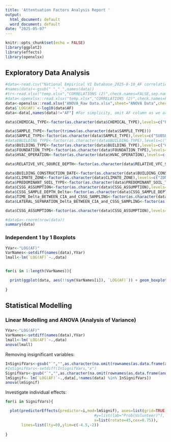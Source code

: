---
title: 'Attentuation Factors Analysis Report '
output:
  html_document: default
  word_document: default
date: "2025-05-07"
---

```{r setup, include=FALSE}
knitr::opts_chunk$set(echo = FALSE)
library(ggplot2)
library(effects)
library(openxlsx)
```

## Exploratory Data Analysis


```{r inputData, include=TRUE,echo=T}


#data<-read.csv("National Empirical VI Database_2025-8-10_AF correlations.v2.csv",check.names = FALSE,as.is=FALSE)
#names(data)<-gsub(" ","_",names(data))
#tr<-read.xlsx("temp.xlsx","CORRELATIONS (2)",check.names=FALSE,sep.names = "_")
#data<-openxlsx::read.xlsx("temp.xlsx","CORRELATIONS (2)",check.names=FALSE,sep.names = "_")
data<-openxlsx::read.xlsx("ANOVA_Raw Data.xlsx",sheet="ANOVA Data",check.names=FALSE,sep.names = "_")
data$`LOG(AF)`<-log10(data$AF)
data<-data[,names(data)!="AF"] #For simplicity, omit AF column as we are modelling log_10(AF).

data$CHEMICAL_TYPE<-factor(as.character(data$CHEMICAL_TYPE),levels=c("PCE","TCE","PCE and TCE"))

data$SAMPLE_TYPE<-factor(trimws(as.character(data$SAMPLE_TYPE)))
data$SAMPLE_TYPE<-factor(as.character(data$SAMPLE_TYPE),levels=c("SUBSLAB","NEAR-SLAB","ALL"))
#data$BUILDING_TYPE<-factor(as.character(data$BUILDING_TYPE),levels=c("COMMERCIAL","INDUSTRIAL","INSTITUTIONAL","NON-RESIDENTIAL","NON-RESIDENTIAL (SAME BLDG)","RESIDENTIAL","RESIDENTIAL (SAME BLDG)","ALL"))
data$BUILDING_TYPE<-factor(as.character(data$BUILDING_TYPE),levels=c("COMMERCIAL","INDUSTRIAL","INSTITUTIONAL","NON-RESIDENTIAL","RESIDENTIAL","ALL"))
data$FOUNDATION_TYPE<-factor(as.character(data$FOUNDATION_TYPE),levels=c("BASEMENT","CRAWL SPACE/EARTHEN FLOOR","SLAB-ON-GRADE","ALL"))
data$HVAC_OPERATION<-factor(as.character(data$HVAC_OPERATION),levels=c("HVAC-OFF","HVAC-ON","ALL"))

data$RELATIVE_VFC_SOURCE_DEPTH<-factor(as.character(data$RELATIVE_VFC_SOURCE_DEPTH),levels=c("SHALLOW SOIL","DEEP SOIL/GROUNDWATER","ALL"))

data$BUILDING_CONSTRUCTION_DATE<-factor(as.character(data$BUILDING_CONSTRUCTION_DATE),levels=c("PRE-1950","POST-1950","ALL"))
data$CLIMATE_ZONE<-factor(as.character(data$CLIMATE_ZONE),levels=c("ZONES 1-3","ZONES 4-7","ALL"))
data$PREDOMINANT_SOIL_TYPE<-factor(as.character(data$PREDOMINANT_SOIL_TYPE),levels=c("COARSER GRAINED","FINER GRAINED","ALL"))
data$CSSG_ASSUMPTION<-factor(as.character(data$CSSG_ASSUMPTION),levels=c("AVERAGE CSSG","MAXIMUM CSSG"))
data$CSSG_SAMPLE_DEPTH_Delta<-factor(as.character(data$CSSG_SAMPLE_DEPTH_Delta),levels=c("SUBSLAB (z < 3 ft)","3 <= z <= 5 ft","5 < z <=15","z <= 15 ft","z > 15 ft"))
data$TIME_Delta_BETWEEN_CIA_and_CSSG_SAMPLING<-factor(as.character(data$TIME_Delta_BETWEEN_CIA_and_CSSG_SAMPLING),levels=c("t <= 1 day","1 < t <= 14 days","14 < t <= 60 days","t > 60 days","t < 92 days"))
data$LATERAL_SEPARATION_Delta_BETWEEN_CIA_and_CSSG_SAMPLING<-factor(as.character(data$LATERAL_SEPARATION_Delta_BETWEEN_CIA_and_CSSG_SAMPLING),levels=c("x <= 10 ft","10 < x <=50","50 < x <=100","x < 110 ft"))

data$CSSG_ASSUMPTION<-factor(as.character(data$CSSG_ASSUMPTION),levels=c("AVERAGE CSSG","MAXIMUM CSSG"))

#data$x<-rnorm(nrow(data))
summary(data)
```


### Independent 1 by 1 Boxplots



```{r boxplot, echo=FALSE}

YVar<-"LOG(AF)"
VarNames<-setdiff(names(data),YVar)
lmall<-lm(`LOG(AF)`~.,data)


for(i in 1:length(VarNames)){

  print(ggplot(data, aes(!!sym(VarNames[i]), `LOG(AF)`)) + geom_boxplot(fill = 'grey')+ theme(axis.text.x = element_text(angle = 45, vjust = 1, hjust = 1)))
  
}

```



## Statistical Modelling

### Linear Modelling and ANOVA (Analysis of Variance)


```{r Stamod1, echo=FALSE}
YVar<-"LOG(AF)"
VarNames<-setdiff(names(data),YVar)
lmall<-lm(`LOG(AF)`~.,data)
anova(lmall)
```


Removing insignificant variables: 
```{r Stamod2, echo=FALSE}
InSignifVars<-gsub("`","",as.character(na.omit(rownames(as.data.frame(anova(lmall)))[as.vector(as.data.frame(anova(lmall))["Pr(>F)"]>0.05)])))
#InSignifVars<-setdiff(InSignifVars,"x")
SignifVars<-gsub("`","",as.character(na.omit(rownames(as.data.frame(anova(lmall)))[as.vector(as.data.frame(anova(lmall))["Pr(>F)"]<0.05)])))
lmSignif<- lm(`LOG(AF)`~.,data[,!names(data) %in% InSignifVars])
anova(lmSignif)
```






Investigate individual effects: 

```{r Stamod4, echo=FALSE}



for(i in SignifVars){

  plot(predictorEffects(predictor=i,mod=lmSignif), axes=list(grid=TRUE,
                                       #y=list(lab="Prob(Volunteer)"),
                                       x=list(rotate=45,cex=0.75)),
       lines=list(lty=0),ylim=c(-4.5,-2))
  
}


```




